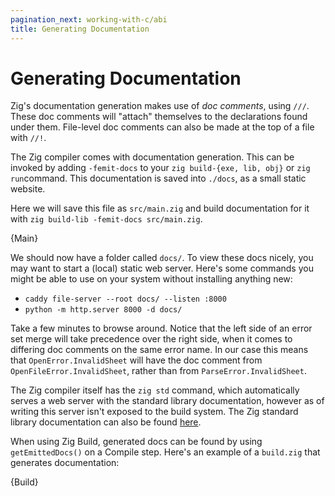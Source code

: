 ```yaml
---
pagination_next: working-with-c/abi
title: Generating Documentation
---
```



 
# Generating Documentation

Zig's documentation generation makes use of _doc comments_, using `///`. These
doc comments will "attach" themselves to the declarations found under them.
File-level doc comments can also be made at the top of a file with `//!`.

The Zig compiler comes with documentation generation. This can be invoked by
adding `-femit-docs` to your `zig build-{exe, lib, obj}` or `zig run`command.
This documentation is saved into `./docs`, as a small static website.

Here we will save this file as `src/main.zig` and build documentation for it with
`zig build-lib -femit-docs src/main.zig`.

<CodeBlock language="zig">{Main}</CodeBlock>

We should now have a folder called `docs/`. To view these docs nicely, you may
want to start a (local) static web server. Here's some commands you might be
able to use on your system without installing anything new:

- `caddy file-server --root docs/ --listen :8000`
- `python -m http.server 8000 -d docs/`

Take a few minutes to browse around. Notice that the left side of an error set
merge will take precedence over the right side, when it comes to differing doc
comments on the same error name. In our case this means that
`OpenError.InvalidSheet` will have the doc comment from
`OpenFileError.InvalidSheet`, rather than from `ParseError.InvalidSheet`.

The Zig compiler itself has the `zig std` command, which automatically serves a
web server with the standard library documentation, however as of writing this
server isn't exposed to the build system. The Zig standard library documentation
can also be found [here](https://ziglang.org/documentation/master/std/).

When using Zig Build, generated docs can be found by using `getEmittedDocs()` on
a Compile step. Here's an example of a `build.zig` that generates documentation:

<CodeBlock language="zig">{Build}</CodeBlock>
